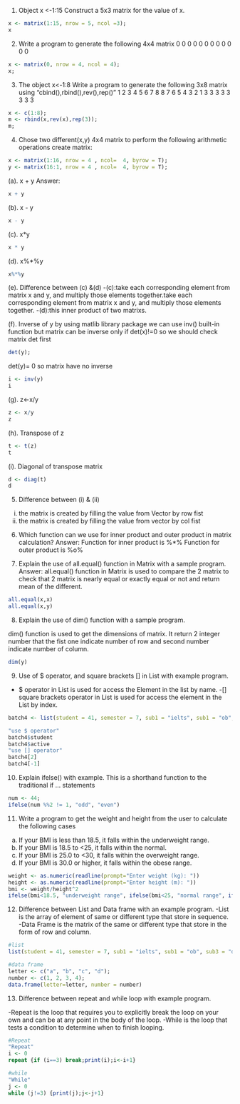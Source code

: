 1. Object x <-1:15
Construct a 5x3 matrix for the value of x.
```r
x <- matrix(1:15, nrow = 5, ncol =3);
x
```



2. Write a program to generate the following 4x4 matrix
0 0 0 0
0 0 0 0
0 0 0 0

```r
x <- matrix(0, nrow = 4, ncol = 4);
x;
```


3. The object x<-1:8
Write a program to generate the following 3x8 matrix using "cbind(),rbind(),rev(),rep()"
1 2 3 4 5 6 7 8
8 7 6 5 4 3 2 1
3 3 3 3 3 3 3 3
```r
x <- c(1:8);
m <- rbind(x,rev(x),rep(3));
m;
```


4. Chose two different(x,y) 4x4 matrix to perform the following arithmetic operations
create matrix:
```r
x <- matrix(1:16, nrow = 4 , ncol=  4, byrow = T);
y <- matrix(16:1, nrow = 4 , ncol=  4, byrow = T);
```



(a). x + y
Answer:
```r
x + y

```


(b). x - y
```r
x - y
```


(c). x*y
```r
x * y
```


(d). x%*%y
 
```r
x%*%y
```
 

(e). Difference between (c) &(d)
-(c):take each corresponding element from matrix x and y, and multiply those elements together.take each corresponding element from matrix x and y, and multiply those elements together.
-(d):this inner product of two matrixs.

(f). Inverse of y
by using matlib library package we can use inv() built-in function
but matrix can be inverse only if det(x)!=0
so we should check matrix det first
```r
det(y);


```
det(y)= 0 so matrix have no inverse

```r
i <- inv(y)
i
```



(g). z<-x/y

```r
z <- x/y
z

```

(h). Transpose of z

```r
t <- t(z)
t
```

(i). Diagonal of transpose matrix

```r
d <- diag(t)
d
```

5. Difference between (i) & (ii)
(i) the matrix is created by filling the value from Vector by row fist
(ii) the matrix is created by filling the value from vector by col fist

6. Which function can we use for inner product and outer product in matrix calculation?
Answer:
Function for inner product is %*%
Function for outer product is %o%

7. Explain the use of all.equal() function in Matrix with a sample program.
Answer:
all.equal() function in Matrix is used to compare the 2 matrix to check that 2 matrix is nearly equal or exactly equal or not and return mean of the different.

```r
all.equal(x,x)
all.equal(x,y)

```



8. Explain the use of dim() function with a sample program.

dim() function is used to get the dimensions of matrix. It return 2 integer number that the fist one indicate number of row and second number indicate number of column.

```r
dim(y)
```

9. Use of $ operator, and square brackets [] in List with example program.
- $ operator in List is used for access the Element in the list by name.
-[] square brackets operator in List is used for access the element in the List by index.

```r
batch4 <- list(student = 41, semester = 7, sub1 = "ielts", sub1 = "ob", sub3 = "ds", active = T);

"use $ operator"
batch4$student
batch4$active
"use [] operator"
batch4[2]
batch4[-1]
```

10. Explain ifelse() with example.
This is a shorthand function to the traditional if ... statements

```r
num <- 44;
ifelse(num %%2 != 1, "odd", "even")
```

11. Write a program to get the weight and height from the user to calculate the following cases
a. If your BMI is less than 18.5, it falls within the underweight range.
b. If your BMI is 18.5 to <25, it falls within the normal.
c. If your BMI is 25.0 to <30, it falls within the overweight range.
d. If your BMI is 30.0 or higher, it falls within the obese range.

```r
weight <- as.numeric(readline(prompt="Enter weight (kg): "))
height <- as.numeric(readline(prompt="Enter height (m): "))
bmi <- weight/height^2
ifelse(bmi<18.5, "underweight range", ifelse(bmi<25, "normal range", ifelse(bmi< 30, "overweight range", "obese range")))

```

12. Difference between List and Data frame with an example program.
-List is the array of element of same or different type that store in sequence.
-Data Frame is the matrix of the same or different type that store in the form of row and column.
```r
#list
list(student = 41, semester = 7, sub1 = "ielts", sub1 = "ob", sub3 = "ds", active = T);
```


```r

#data frame
letter <- c("a", "b", "c", "d");
number <- c(1, 2, 3, 4);
data.frame(letter=letter, number = number)
```


13. Difference between repeat and while loop with example program.

-Repeat is the loop that requires you to explicitly break the loop on your own and can be at any point in the body of the loop.
-While is the loop that tests a condition to determine when to finish looping.
```r
#Repeat
"Repeat"
i <- 0
repeat {if (i==3) break;print(i);i<-i+1}
```


```r

#while
"While"
j <- 0
while (j!=3) {print(j);j<-j+1}
```

